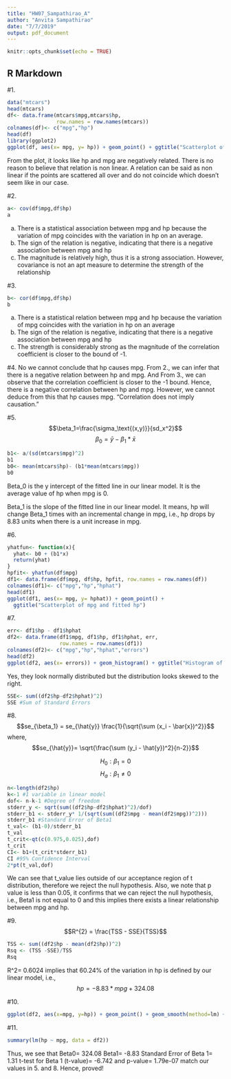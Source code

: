 ```yaml
---
title: "HW07_Sampathirao_A"
author: "Anvita Sampathirao"
date: "7/7/2019"
output: pdf_document
---
```


```r
knitr::opts_chunk$set(echo = TRUE)
```

## R Markdown
#1.
```r
data("mtcars")
head(mtcars)
df<- data.frame(mtcars$mpg,mtcars$hp, 
                row.names = row.names(mtcars))
colnames(df)<- c("mpg","hp")
head(df)
library(ggplot2)
ggplot(df, aes(x= mpg, y= hp)) + geom_point() + ggtitle("Scatterplot of mpg and hp")
```
From the plot, it looks like hp and mpg are negatively related. There is no reason to believe that relation is non linear. A relation can be said as non linear if the points are scattered all over and do not coincide which doesn't seem like in our case.

#2.
```r
a<- cov(df$mpg,df$hp)
a
```
a) There is a statistical association between mpg and hp because the variation of mpg coincides with the variation in hp on an average. 
b) The sign of the relation is negative, indicating that there is a negative association between mpg and hp
c) The magnitude is relatively high, thus it is a strong association. However, covariance is not an apt measure to determine the strength of the relationship

#3.
```r
b<- cor(df$mpg,df$hp)
b
```
a) There is a statistical relation between mpg and hp because the variation of mpg coincides with the variation in hp on an average
b) The sign of the relation is negative, indicating that there is a negative association between mpg and hp
c) The strength is considerably strong as the magnitude of the correlation coefficient is closer to the bound of -1. 

#4.
No we cannot conclude that hp causes mpg. From 2., we can infer that there is a negative relation between hp and mpg. And From 3., we can observe that the correlation coefficient is closer to the -1 bound. Hence, there is a negative correlation between hp and mpg. However, we cannot deduce from this that hp causes mpg. "Correlation does not imply causation."

#5.
$$\beta_1=\frac{\sigma_\text{(x,y)}}{sd_x^2}$$
$$\beta_0=\bar{y}-\beta_1*\bar{x}$$
```r
b1<- a/(sd(mtcars$mpg)^2)
b1
b0<- mean(mtcars$hp)- (b1*mean(mtcars$mpg))
b0
```
Beta_0 is the y intercept of the fitted line in our linear model. It is the average value of hp when mpg is 0. 

Beta_1 is the slope of the fitted line in our linear model. It means, hp will change Beta_1 times with an incremental change in mpg, i.e., hp drops by 8.83 units when there is a unit increase in mpg.

#6.
```r
yhatfun<- function(x){
  yhat<- b0 + (b1*x)
  return(yhat)
}
hpfit<- yhatfun(df$mpg)
df1<- data.frame(df$mpg, df$hp, hpfit, row.names = row.names(df))
colnames(df1)<- c("mpg","hp","hphat")
head(df1)
ggplot(df1, aes(x= mpg, y= hphat)) + geom_point() +
  ggtitle("Scatterplot of mpg and fitted hp")
```

#7.
```r
err<- df1$hp - df1$hphat
df2<- data.frame(df1$mpg, df1$hp, df1$hphat, err,
                 row.names = row.names(df1))
colnames(df2)<- c("mpg","hp","hphat","errors")
head(df2)
ggplot(df2, aes(x= errors)) + geom_histogram() + ggtitle("Histogram of errors")
```
Yes, they look normally distributed but the distribution looks skewed to the right. 
```r
SSE<- sum((df2$hp-df2$hphat)^2)
SSE #Sum of Standard Errors
```

#8.
$$se_{\beta_1} = se_{\hat{y}} \frac{1}{\sqrt{\sum (x_i - \bar{x})^2}}$$
where,
$$se_{\hat{y}}= \sqrt{\frac{\sum (y_i - \hat{y})^2}{n-2}}$$

$$H_0: \beta_1=0$$
$$H_a: \beta_1 \neq 0$$
```r
n<-length(df2$hp)
k<-1 #1 variable in linear model
dof<- n-k-1 #Degree of freedom
stderr_y <- sqrt(sum((df2$hp-df2$hphat)^2)/dof)
stderr_b1 <- stderr_y* 1/(sqrt(sum((df2$mpg - mean(df2$mpg))^2)))
stderr_b1 #Standard Error of Beta1
t_val<- (b1-0)/stderr_b1
t_val
t_crit<-qt(c(0.975,0.025),dof) 
t_crit
CI<- b1+(t_crit*stderr_b1) 
CI #95% Confidence Interval
2*pt(t_val,dof)
```
We can see that t_value lies outside of our acceptance region of t distribution, therefore we reject the null hypothesis. 
Also, we note that p value is less than 0.05, it confirms that we can reject the null hypothesis, i.e., Beta1 is not equal to 0 and this implies there exists a linear relationship between mpg and hp.

#9.
$$R^{2} = \frac{TSS - SSE}{TSS}$$
```r
TSS <- sum((df2$hp - mean(df2$hp))^2)
Rsq <- (TSS -SSE)/TSS
Rsq
```
R^2= 0.6024 implies that 60.24% of the variation in hp is defined by our linear model, i.e.,
$$hp = -8.83*mpg+ 324.08$$

#10.
```r
ggplot(df2, aes(x=mpg, y=hp)) + geom_point() + geom_smooth(method=lm) + ggtitle("Regression Line & 95% Confidence Interval for fitted hp")
```

#11.
```r
summary(lm(hp ~ mpg, data = df2))
```
Thus, we see that
Beta0= 324.08
Beta1= -8.83
Standard Error of Beta 1= 1.31
t-test for Beta 1 (t-value)= -6.742
and p-value= 1.79e-07
match our values in 5. and 8. 
Hence, proved!
